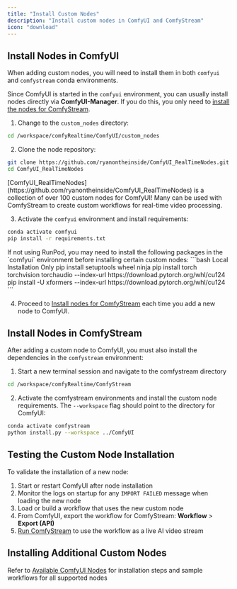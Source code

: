 ```yaml
---
title: "Install Custom Nodes"
description: "Install custom nodes in ComfyUI and ComfyStream"
icon: "download"
---
```


## Install Nodes in ComfyUI
When adding custom nodes, you will need to install them in both `comfyui` and `comfystream` conda environments.

<Note>Since ComfyUI is started in the `comfyui` environment, you can usually install nodes directly via **ComfyUI-Manager**. If you do this, you only need to [install the nodes for ComfyStream](#install-nodes-in-comfystream).</Note>

1. Change to the `custom_nodes` directory:

```bash
cd /workspace/comfyRealtime/ComfyUI/custom_nodes
```

2. Clone the node repository:
```bash
git clone https://github.com/ryanontheinside/ComfyUI_RealTimeNodes.git
cd ComfyUI_RealTimeNodes
```
<Info>
[ComfyUI_RealTimeNodes](https://github.com/ryanontheinside/ComfyUI_RealTimeNodes) is a collection of over 100 custom nodes for ComfyUI! Many can be used with ComfyStream to create custom workflows for real-time video processing.
</Info>

3. Activate the `comfyui` environment and install requirements:
```bash
conda activate comfyui
pip install -r requirements.txt
```

<Note>
If not using RunPod, you may need to install the following packages in the `comfyui` environment before installing certain custom nodes:
```bash Local Installation Only
pip install setuptools wheel ninja
pip install torch torchvision torchaudio --index-url https://download.pytorch.org/whl/cu124
pip install -U xformers --index-url https://download.pytorch.org/whl/cu124
```
</Note>

4. Proceed to [Install nodes for ComfyStream](#install-nodes-in-comfystream) each time you add a new node to ComfyUI.

## Install Nodes in ComfyStream
After adding a custom node to ComfyUI, you must also install the dependencies in the `comfystream` environment:

1. Start a new terminal session and navigate to the comfystream directory

```bash
cd /workspace/comfyRealtime/ComfyStream
```

2. Activate the comfystream environments and install the custom node requirements. The `--workspace` flag should point to the directory for ComfyUI:

```bash
conda activate comfystream
python install.py --workspace ../ComfyUI
```

## Testing the Custom Node Installation
To validate the installation of a new node:
1. Start or restart ComfyUI after node installation
2. Monitor the logs on startup for any `IMPORT FAILED` message when loading the new node
3. Load or build a workflow that uses the new custom node
4. From ComfyUI, export the workflow for ComfyStream: **Workflow** > **Export (API)**
5. [Run ComfyStream](./run-comfystream) to use the workflow as a live AI video stream

## Installing Additional Custom Nodes

Refer to [Available ComfyUI Nodes](../../technical/reference/available-nodes) for installation steps and sample workflows for all supported nodes
